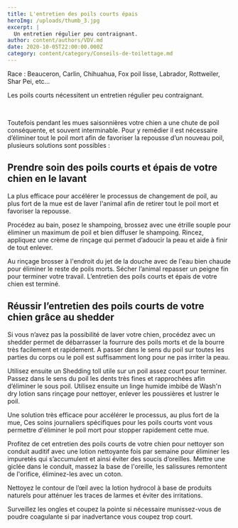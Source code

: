 ```yaml
---
title: L'entretien des poils courts épais
heroImg: /uploads/thumb_3.jpg
excerpt: |
  Un entretien régulier peu contraignant.
author: content/authors/VDV.md
date: 2020-10-05T22:00:00.000Z
category: content/category/Conseils-de-toilettage.md
---
```


Race : Beauceron, Carlin, Chihuahua, Fox poil lisse, Labrador, Rottweiler, Shar Pei, etc…




Les poils courts nécessitent un entretien régulier peu contraignant.

 

Toutefois pendant les mues saisonnières votre chien a une chute de poil conséquente, et souvent interminable. Pour y remédier il est nécessaire d’éliminer tout le poil mort afin de favoriser la repousse d’un nouveau poil, plusieurs solutions sont possibles :




## Prendre soin des poils courts et épais de votre chien en le lavant 




La plus efficace pour accélérer le processus de changement de poil, au plus fort de la mue est de laver l'animal afin de retirer tout le poil mort et favoriser la repousse.

Procédez au bain, posez le shampoing, brossez avec une étrille souple pour éliminer un maximum de poil et bien diffuser le shampoing. Rincez, appliquez une crème de rinçage qui permet d’adoucir la peau et aide à finir de tout enlever.

Au rinçage brosser à l'endroit du jet de la douche avec de l'eau bien chaude pour éliminer le reste de poils morts. Sécher l’animal repasser un peigne fin pour terminer votre travail. L’entretien des poils courts et épais de votre chien est terminé.




## Réussir l’entretien des poils courts de votre chien grâce au shedder 




Si vous n’avez pas la possibilité de laver votre chien, procédez avec un shedder permet de débarrasser la fourrure des poils morts et de la bourre très facilement et rapidement. A passer dans le sens du poil sur toutes les parties du corps ou le poil est suffisamment long pour ne pas irriter la peau.

Utilisez ensuite un Shedding toll utile sur un poil assez court pour terminer. Passez dans le sens du poil les dents très fines et rapprochées afin d’éliminer le sous poil. Utilisez ensuite un linge humide imbibé de Wash'n dry lotion sans rinçage pour nettoyer, enlever les poussières et lustrer le poil.

Une solution très efficace pour accélérer le processus, au plus fort de la mue, Ces soins journaliers spécifiques pour les poils courts vont vous permettre d'éliminer le poil mort pour stopper rapidement cette mue.




Profitez de cet entretien des poils courts de votre chien pour nettoyer son conduit auditif avec une lotion nettoyante fois par semaine pour éliminer les impuretés qui s’accumulent et ainsi éviter des soucis d’oreilles. Mettre une giclée dans le conduit, massez la base de l'oreille, les salissures remontent de l'orifice, éliminez-les avec un coton.

Nettoyez le contour de l’œil avec la lotion hydrocol à base de produits naturels pour atténuer les traces de larmes et éviter des irritations.




Surveillez les ongles et coupez la pointe si nécessaire munissez-vous de poudre coagulante si par inadvertance vous coupez trop court.
